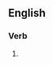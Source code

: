 ==English==

===Verb===
{{head|en|verb form}}

# {{present participle of|en|disincarcerate|nocat=1}}